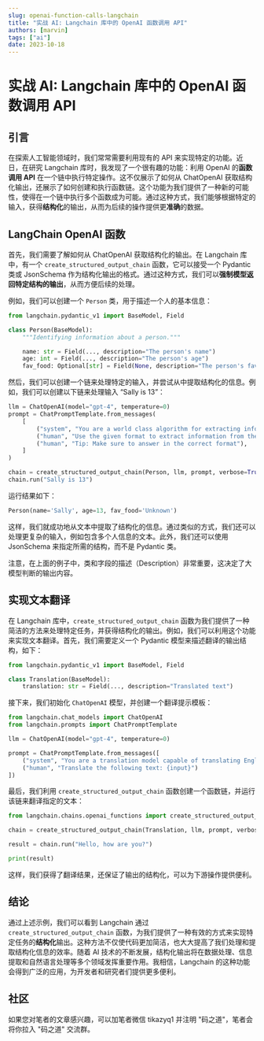 ```yaml
---
slug: openai-function-calls-langchain
title: "实战 AI: Langchain 库中的 OpenAI 函数调用 API"
authors: [marvin]
tags: ["ai"]
date: 2023-10-18
---
```



# 实战 AI: Langchain 库中的 OpenAI 函数调用 API

## 引言

在探索人工智能领域时，我们常常需要利用现有的 API 来实现特定的功能。近日，在研究 Langchain 库时，我发现了一个很有趣的功能：利用 OpenAI 的**函数调用 API** 在一个链中执行特定操作。这不仅展示了如何从 ChatOpenAI 获取结构化输出，还展示了如何创建和执行函数链。这个功能为我们提供了一种新的可能性，使得在一个链中执行多个函数成为可能。通过这种方式，我们能够根据特定的输入，获得**结构化**的输出，从而为后续的操作提供更**准确**的数据。

## LangChain OpenAI 函数

首先，我们需要了解如何从 ChatOpenAI 获取结构化的输出。在 Langchain 库中，有一个 `create_structured_output_chain` 函数，它可以接受一个 Pydantic 类或 JsonSchema 作为结构化输出的格式。通过这种方式，我们可以**强制模型返回特定结构的输出**，从而方便后续的处理。

例如，我们可以创建一个 `Person` 类，用于描述一个人的基本信息：

```python
from langchain.pydantic_v1 import BaseModel, Field   

class Person(BaseModel):  
    """Identifying information about a person."""  

    name: str = Field(..., description="The person's name")  
    age: int = Field(..., description="The person's age")  
    fav_food: Optional[str] = Field(None, description="The person's favorite food")  
```

然后，我们可以创建一个链来处理特定的输入，并尝试从中提取结构化的信息。例如，我们可以创建以下链来处理输入 “Sally is 13”：

```python
llm = ChatOpenAI(model="gpt-4", temperature=0)  
prompt = ChatPromptTemplate.from_messages(  
    [  
        ("system", "You are a world class algorithm for extracting information in structured formats."),  
        ("human", "Use the given format to extract information from the following input: {input}"),  
        ("human", "Tip: Make sure to answer in the correct format"),  
    ]  
)  

chain = create_structured_output_chain(Person, llm, prompt, verbose=True)  
chain.run("Sally is 13")  
```

运行结果如下：

```python
Person(name='Sally', age=13, fav_food='Unknown')  
```

这样，我们就成功地从文本中提取了结构化的信息。通过类似的方式，我们还可以处理更复杂的输入，例如包含多个人信息的文本。此外，我们还可以使用 JsonSchema 来指定所需的结构，而不是 Pydantic 类。

注意，在上面的例子中，类和字段的描述（Description）非常重要，这决定了大模型判断的输出内容。

## 实现文本翻译

在 Langchain 库中，`create_structured_output_chain` 函数为我们提供了一种简洁的方法来处理特定任务，并获得结构化的输出。例如，我们可以利用这个功能来实现文本翻译。首先，我们需要定义一个 Pydantic 模型来描述翻译的输出结构，如下：

```python
from langchain.pydantic_v1 import BaseModel, Field

class Translation(BaseModel):
    translation: str = Field(..., description="Translated text")
```

接下来，我们初始化 `ChatOpenAI` 模型，并创建一个翻译提示模板：

```python
from langchain.chat_models import ChatOpenAI
from langchain.prompts import ChatPromptTemplate

llm = ChatOpenAI(model="gpt-4", temperature=0)

prompt = ChatPromptTemplate.from_messages([
    ("system", "You are a translation model capable of translating English text to Chinese."),
    ("human", "Translate the following text: {input}")
])
```

最后，我们利用 `create_structured_output_chain` 函数创建一个函数链，并运行该链来翻译指定的文本：

```python
from langchain.chains.openai_functions import create_structured_output_chain

chain = create_structured_output_chain(Translation, llm, prompt, verbose=True)

result = chain.run("Hello, how are you?")

print(result)
```

这样，我们获得了翻译结果，还保证了输出的结构化，可以为下游操作提供便利。

## 结论

通过上述示例，我们可以看到 Langchain 通过 `create_structured_output_chain` 函数，为我们提供了一种有效的方式来实现特定任务的**结构化**输出。这种方法不仅使代码更加简洁，也大大提高了我们处理和提取结构化信息的效率。随着 AI 技术的不断发展，结构化输出将在数据处理、信息提取和自然语言处理等多个领域发挥重要作用。我相信，Langchain 的这种功能会得到广泛的应用，为开发者和研究者们提供更多便利。

## 社区

如果您对笔者的文章感兴趣，可以加笔者微信 tikazyq1 并注明 "码之道"，笔者会将你拉入 "码之道" 交流群。